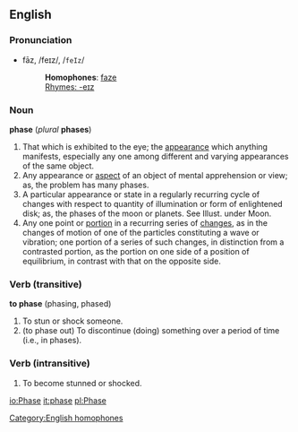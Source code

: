 ==English==
===Pronunciation===
*fāz, /feɪz/, /<tt>feIz</tt>/
*:'''Homophones''': [[faze]]
*:[[Rhymes:English:-eɪz|Rhymes: -eɪz]]

===Noun===
'''phase''' (''plural'' '''phases''')
#That which is exhibited to the eye; the [[appearance]] which anything manifests, especially any one among different and varying appearances of the same object.
#Any appearance or [[aspect]] of an object of mental apprehension or view; as, the problem has many phases.
#A particular appearance or state in a regularly recurring cycle of changes with respect to quantity of illumination or form of enlightened disk; as, the phases of the moon or planets. See Illust. under Moon.
#Any one point or [[portion]] in a recurring series of [[change]]s, as in the changes of motion of one of the particles constituting a wave or vibration; one portion of a series of such changes, in distinction from a contrasted portion, as the portion on one side of a position of equilibrium, in contrast with that on the opposite side.

===Verb (transitive)===
'''to phase''' (phasing, phased)
#To stun or shock someone.
#(to phase out) To discontinue (doing) something over a period of time (i.e., in phases).

===Verb (intransitive)===
#To become stunned or shocked.


[[Category:English homophones]]

[[io:Phase]]
[[it:phase]]
[[pl:Phase]]